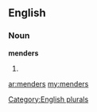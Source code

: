 ==English==

===Noun===
'''menders'''

# {{plural of|[[mender]]}}

[[Category:English plurals]]

[[ar:menders]]
[[my:menders]]
